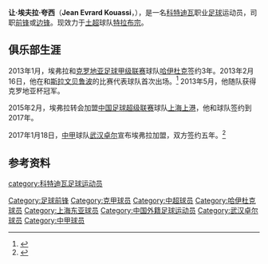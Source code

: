 {{Infobox football biography
| name           = 让·埃夫拉·夸西<br>Jean Evrard Kouassi
| image          =
| image_size     = 
| caption        = 
| dateofbirth    = {{birth date and age|1994|9|25|df=yes}}<ref name="fifa-profile">{{FIFA player|331649}}</ref>
| cityofbirth   = 恩达米恩
| countryofbirth = {{flag|CIV}}
| height         = {{height|m=1.74}}
| position       = [[前锋_(足球)|前锋]]，[[中场#边锋|边锋]]
| currentclub    = [[特拉布宗体育|特拉布宗]]
| clubnumber     = 77
| youthyears1    = 2004–2011  | youthclubs1 = Jeunesse Sportive de Bassam
| years1         = 2010–2012  |clubs1 = 梅沙素
| years2         = 2013–2015  |clubs2 = [[哈伊杜克足球俱乐部|哈伊杜克]]       |caps2 = 59 |goals2 = 13
| years3         = 2015–2016 |clubs3 = [[上海上港集团足球俱乐部|上海上港]]   |caps3 = 45 |goals3 = 12
| years4         = 2017–2022 |clubs4 = [[武汉卓尔职业足球俱乐部|武汉卓尔]]   |caps4 = 103 |goals4 = 47
| years5         = 2022– |clubs5 = [[特拉布宗体育|特拉布宗]]   |caps5 = 9 |goals5 = 0
| nationalyears1 = 2011 |nationalteam1 = 科特迪瓦U-17
| nationalcaps1  = 7 |nationalgoals1 = 2
| nationalyears2 = 2013 |nationalteam2 = 科特迪瓦U-20
| nationalcaps2  = 1 |nationalgoals2 = 1
| nationalyears3 = 2021–  |nationalteam3 = [[科特迪瓦國家足球隊|科特迪瓦]]
| nationalcaps3  = 7 |nationalgoals3 = 1
| club-update = 2022年4月30日
| nationalteam-update = 2022年1月16日
}}

'''让·埃夫拉·夸西'''（'''Jean Evrard Kouassi'''，{{bd|1994年|9月25日|||Kouassi, Jean Evrard}}），是一名[[科特迪瓦|科特迪瓦]]职业[[足球|足球]]运动员，司职[[前锋_(足球)|前锋]]或[[中场#边锋|边锋]]。现效力于[[土超|土超]]球队[[特拉布宗体育|特拉布宗]]。

==俱乐部生涯==
2013年1月，埃弗拉和[[克罗地亚足球甲级联赛|克罗地亚足球甲级联赛]]球队[[哈伊杜克足球俱乐部|哈伊杜克]]签约3年。2013年2月16日，他在和[[斯拉文贝鲁波足球俱乐部|斯拉文贝鲁波]]的比赛代表球队首次出场。<ref>{{Cite web |url=http://www.hrsport.net/vijesti/456309/nogomet-maxtv-prva-liga/video-slaven-podbacio-hajduk-dominirao-u-koprivnici-i-golovima-jonjica-i-vukovica-odnio-tri-boda/ |title=Match report |accessdate=2015-03-04 |archive-date=2015-04-02 |archive-url=https://web.archive.org/web/20150402194941/http://www.hrsport.net/vijesti/456309/nogomet-maxtv-prva-liga/video-slaven-podbacio-hajduk-dominirao-u-koprivnici-i-golovima-jonjica-i-vukovica-odnio-tri-boda/ |dead-url=no }}</ref> 2013年5月，他随队获得克罗地亚杯冠军。

2015年2月，埃弗拉转会加盟[[中国足球超级联赛|中国足球超级联赛]]球队[[上海上港集团足球俱乐部|上海上港]]，他和球队签约到2017年。

2017年1月18日，[[中甲|中甲]]球队[[武汉卓尔|武汉卓尔]]宣布埃弗拉加盟，双方签约五年。<ref name="aifula1">{{cite |url=http://sports.sina.com.cn/china/b/2017-01-18/doc-ifxzqnim4947332.shtml |title=卓尔官方宣布上港外援埃弗拉加盟 双方签约五年 |date=2017年1月18日 |publisher=新浪体育 |accessdate=2017-01-18 |archive-date=2017-01-18 |archive-url=https://web.archive.org/web/20170118213012/http://sports.sina.com.cn/china/b/2017-01-18/doc-ifxzqnim4947332.shtml |dead-url=no }}</ref>

==参考资料==
{{reflist}}

{{2015年中超分类名单上海上港}}
{{2016年中超分类名单上海上港}}
{{2017年中甲分类名单武汉}}
{{2018年中甲分类名单武汉}}
{{2019年中超分类名单武汉}}
{{2020年中超分类名单武汉}}
{{2021年中超分类名单武汉队}}

{{DEFAULTSORT:Kouassi, Jean Evrard}}
[[category:科特迪瓦足球运动员|category:科特迪瓦足球运动员]]
[[Category:足球前锋|Category:足球前锋]]
[[Category:克甲球员|Category:克甲球员]]
[[Category:中超球员|Category:中超球员]]
[[Category:哈伊杜克球员|Category:哈伊杜克球员]]
[[Category:上海东亚球员|Category:上海东亚球员]]
[[Category:中国外籍足球运动员|Category:中国外籍足球运动员]]
[[Category:武汉卓尔球员|Category:武汉卓尔球员]]
[[Category:中甲球员|Category:中甲球员]]